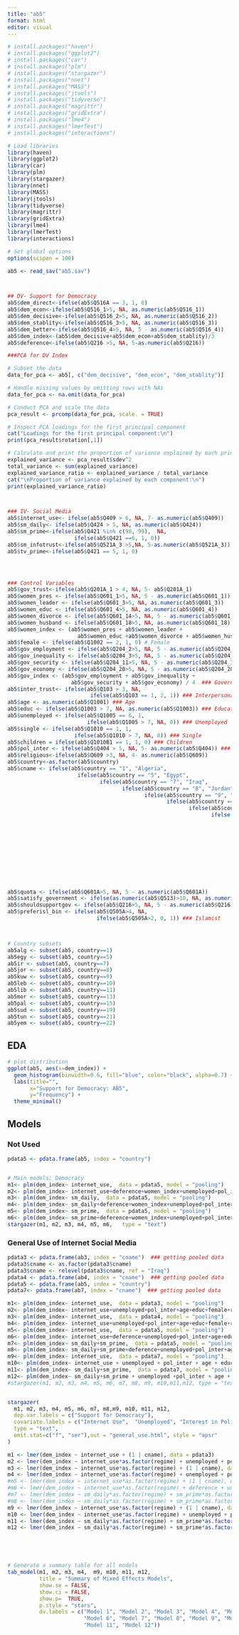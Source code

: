 ```yaml
---
title: "ab5"
format: html
editor: visual
---
```


```r
# install.packages("haven")
# install.packages("ggplot2")
# install.packages("car")
# install.packages("plm")
# install.packages("stargazer")
# install.packages("nnet")
# install.packages("MASS")
# install.packages("jtools")
# install.packages("tidyverse")
# install.packages("magrittr")
# install.packages("gridExtra")
# install.packages("lme4")
# install.packages("lmerTest")
# install.packages("interactions")

# Load libraries
library(haven)
library(ggplot2)
library(car)
library(plm)
library(stargazer)
library(nnet)
library(MASS)
library(jtools)
library(tidyverse)
library(magrittr)
library(gridExtra)
library(lme4)
library(lmerTest)
library(interactions)

# Set global options
options(scipen = 100)
```



```r
ab5 <- read_sav("ab5.sav")



## DV- Support for Democracy 
ab5$dem_direct<-ifelse(ab5$Q516A == 3, 1, 0) 
ab5$dem_econ<-ifelse(ab5$Q516_1>5, NA, as.numeric(ab5$Q516_1))    
ab5$dem_decisive<-ifelse(ab5$Q516_2>5, NA, as.numeric(ab5$Q516_2)) 
ab5$dem_stablity<-ifelse(ab5$Q516_3>5, NA, as.numeric(ab5$Q516_3)) 
ab5$dem_better<-ifelse(ab5$Q516_4>5, NA, 5 - as.numeric(ab5$Q516_4)) 
ab5$dem_index<-(ab5$dem_decisive+ab5$dem_econ+ab5$dem_stablity)/3           ### Democracy Index 
ab5$deference<-ifelse(ab5$Q216 >5, NA, 5-as.numeric(ab5$Q216))                             ### agree with gov decisions 

###PCA for DV Index 

# Subset the data
data_for_pca <- ab5[, c("dem_decisive", "dem_econ", "dem_stablity")]

# Handle missing values by omitting rows with NAs
data_for_pca <- na.omit(data_for_pca)

# Conduct PCA and scale the data
pca_result <- prcomp(data_for_pca, scale. = TRUE)

# Inspect PCA loadings for the first principal component
cat("Loadings for the first principal component:\n")
print(pca_result$rotation[,1])

# Calculate and print the proportion of variance explained by each principal component
explained_variance <- pca_result$sdev^2
total_variance <- sum(explained_variance)
explained_variance_ratio <- explained_variance / total_variance
cat("\nProportion of variance explained by each component:\n")
print(explained_variance_ratio)



### IV- Social Media
ab5$internet_use<- ifelse(ab5$Q409 > 6, NA, 7- as.numeric(ab5$Q409))                      ### Internet Use
ab5$sm_daily<- ifelse(ab5$Q424 > 5, NA, as.numeric(ab5$Q424))                             ### Daily social media use(who use internet)
ab5$sm_prime<-ifelse(ab5$Q421 %in% c(98, 99),  NA, 
                     ifelse(ab5$Q421 ==6, 1, 0))
ab5$sm_infotrust<-ifelse(ab5$Q521A_3 >5,NA, 5-as.numeric(ab5$Q521A_3))
ab5$tv_prime<-ifelse(ab5$Q421 == 5, 1, 0)




### Control Variables
ab5$gov_trust<-ifelse(ab5$Q201A_1 > 4, NA, 5- ab5$Q201A_1)
ab5$women_pres <- ifelse(ab5$Q601_1>5, NA, 5 - as.numeric(ab5$Q601_1))
ab5$women_leader <- ifelse(ab5$Q601_3>5, NA, as.numeric(ab5$Q601_3))
ab5$women_educ <- ifelse(ab5$Q601_4>5, NA, as.numeric(ab5$Q601_4))
ab5$women_divorce <- ifelse(ab5$Q601_14>5, NA, 5 - as.numeric(ab5$Q601_14))
ab5$women_husband <- ifelse(ab5$Q601_18>5, NA, as.numeric(ab5$Q601_18))
ab5$women_index <- (ab5$women_pres + ab5$women_leader + 
                      ab5$women_educ +ab5$women_divorce + ab5$women_husband) / 5 ### Gender Egalitarianism
ab5$female <- ifelse(ab5$Q1002 == 2, 1, 0) # Female 
ab5$gov_employment <- ifelse(ab5$Q204_2>5, NA, 5 - as.numeric(ab5$Q204_2))
ab5$gov_inequality <- ifelse(ab5$Q204_3>5, NA, 5 - as.numeric(ab5$Q204_3))
ab5$gov_security <- ifelse(ab5$Q204_11>5, NA, 5 - as.numeric(ab5$Q204_11))
ab5$gov_economy <- ifelse(ab5$Q204_20>5, NA, 5 - as.numeric(ab5$Q204_20))
ab5$gov_index <- (ab5$gov_employment + ab5$gov_inequality + 
                    ab5$gov_security + ab5$gov_economy) / 4  ### Government Performance
ab5$inter_trust<- ifelse(ab5$Q103 > 3, NA, 
                          ifelse(ab5$Q103 == 1, 2, 1)) ### Interpersonal Trust 
ab5$age <- as.numeric(ab5$Q1001) ### Age
ab5$educ <- ifelse(ab5$Q1003 > 7, NA, as.numeric(ab5$Q1003)) ### Education
ab5$unemployed <- ifelse(ab5$Q1005 == 6, 1, 
                         ifelse(ab5$Q1005 > 7, NA, 0)) ### Unemployed
ab5$single <- ifelse(ab5$Q1010 == 1, 1, 
                     ifelse(ab5$Q1010 > 7, NA, 0)) ### Single
ab5$children = ifelse(ab5$Q1010B1 == 1, 1, 0) ### Children
ab5$pol_inter <- ifelse(ab5$Q404 > 5, NA, 5- as.numeric(ab5$Q404)) ### Political Interest
ab5$religious<-ifelse(ab5$Q609 >3, NA, 4- as.numeric(ab5$Q609))
ab5$country<-as.factor(ab5$country)
ab5$cname <- ifelse(ab5$country == "1", "Algeria",
                      ifelse(ab5$country == "5", "Egypt",
                             ifelse(ab5$country == "7", "Iraq",
                                    ifelse(ab5$country == "8", "Jordan",
                                           ifelse(ab5$country == "9", "Kuwait",
                                                  ifelse(ab5$country == "10", "Lebanon",
                                                         ifelse(ab5$country == "11", "Libya",
                                                                ifelse(ab5$country == "13", "Morocco",
                                                                       ifelse(ab5$country == "15", "Palestine",
                                                                              ifelse(ab5$country == "19", "Sudan",
                                                                                     ifelse(ab5$country == "21", "Tunisia",
                                                                                            ifelse(ab5$country == "22", "Yemen",NA))))))))))))







ab5$quota <- ifelse(ab5$Q601A>5, NA, 5 - as.numeric(ab5$Q601A))
ab5$satisfy_government <- ifelse(as.numeric(ab5$Q513)>10, NA, as.numeric(ab5$Q513))
ab5$shouldsupportgov <- ifelse(ab5$Q216>5, NA, 5 - as.numeric(ab5$Q216))
ab5$preferisl_bin <- ifelse(ab5$Q505A>4, NA,
                            ifelse(ab5$Q505A>2, 0, 1)) ### Islamist



# Country subsets
ab5alg <- subset(ab5, country==1)
ab5egy <- subset(ab5, country==5)
ab5ir <- subset(ab5, country==7)
ab5jor <- subset(ab5, country==8)
ab5kuw <- subset(ab5, country==9)
ab5leb <- subset(ab5, country==10)
ab5lib <- subset(ab5, country==11)
ab5mor <- subset(ab5, country==13)
ab5pal <- subset(ab5, country==15)
ab5sud <- subset(ab5, country==19)
ab5tun <- subset(ab5, country==21)
ab5yem <- subset(ab5, country==22)
```

## EDA

```r
# plot distribution 
ggplot(ab5, aes(x=dem_index)) + 
  geom_histogram(binwidth=0.6, fill="blue", color="black", alpha=0.7) +
  labs(title="", 
       x="Support for Democracy: AB5", 
       y="Frequency") +
  theme_minimal()
```

## Models

### Not Used

```r
pdata5 <- pdata.frame(ab5, index = "country")


# Main models: Democracy 
m1<- plm(dem_index~ internet_use,  data = pdata5, model = "pooling")
m2<- plm(dem_index~ internet_use+deference+women_index+unemployed+pol_inter+age+educ+female+religious+gov_trust+cname,  data = pdata5, model = "pooling")
m3<- plm(dem_index~ sm_daily,  data = pdata5, model = "pooling")
m4<- plm(dem_index~ sm_daily+deference+women_index+unemployed+pol_inter+age+educ+female+religious+gov_trust+cname,  data = pdata5, model = "pooling")
m5<- plm(dem_index~ sm_prime,  data = pdata5, model = "pooling")
m6<- plm(dem_index~ sm_prime+deference+women_index+unemployed+pol_inter+age+educ+female+religious+gov_trust+cname,  data = pdata5, model = "pooling")
stargazer(m1, m2, m3, m4, m5, m6,   type = "text")
```

### General Use of Internet Social Media

```r
pdata3 <- pdata.frame(ab3, index = "cname")  ### getting pooled data 
pdata3$cname <- as.factor(pdata3$cname)
pdata3$cname <- relevel(pdata3$cname, ref = "Iraq")
pdata4 <- pdata.frame(ab4, index = "cname")  ### getting pooled data 
pdata5 <- pdata.frame(ab5, index = "country")
pdata7<- pdata.frame(ab7, index = "cname")  ### getting pooled data

m1<- plm(dem_index~ internet_use,  data = pdata3, model = "pooling")
m2<- plm(dem_index~ internet_use+unemployed+pol_inter+age+educ+female+religious+gov_trust+single+urban+cname+gov_satis+deference,  data = pdata3, model = "pooling")
m3<- plm(dem_index~ internet_use,  data = pdata4, model = "pooling")
m4<- plm(dem_index~ internet_use+unemployed+pol_inter+age+educ+female+religious+gov_trust+single+urban+cname,  data = pdata4, model = "pooling")
m5<- plm(dem_index~ internet_use,  data = pdata5, model = "pooling")
m6<- plm(dem_index~ internet_use+deference+unemployed+pol_inter+age+educ+female+religious+gov_trust+cname,  data = pdata5, model = "pooling")
m7<- plm(dem_index~ sm_daily+sm_prime,  data = pdata5, model = "pooling")
m8<- plm(dem_index~ sm_daily+sm_prime+deference+unemployed+pol_inter+age+educ+female+religious+gov_trust+cname,  data = pdata5, model = "pooling")
m9<- plm(dem_index~ internet_use,  data = pdata7, model = "pooling")
m10<- plm(dem_index~ internet_use + unemployed + pol_inter + age + educ + female + religious + urban + single + cname,  data = pdata7, model = "pooling")
m11<- plm(dem_index~ sm_daily+sm_prime,  data = pdata7, model = "pooling")
m12<- plm(dem_index~ sm_daily+sm_prime + unemployed +pol_inter + age + educ + female + religious + urban + single + cname,  data = pdata7, model = "pooling")
#stargazer(m1, m2, m3, m4, m5, m6, m7, m8, m9, m10,m11,m12, type = "text", omit.stat = c("f", "ser"))


stargazer(
  m1, m2, m3, m4, m5, m6, m7, m8,m9, m10, m11, m12,
  dep.var.labels = c("Support for Democracy"),
  covariate.labels = c("Internet Use",  "Unemployed", "Interest in Politics", "Age", "Education", "Female (ref:Male)", "Religiosity", "Trust in Gov","Single", "Urban", "Algeria", "Egypt", "Iraq", "Jordan", "Lebanon", "Libya", "Mauritania", "Morocco", "Sudan",   "Satis with Gov","Tunisia","Yemen","Deference to Gov","Palestine","Daily SM Use", "SM for News"),
  type = "text",
  omit.stat=c("f", "ser"),out = "general_use.html", style = "apsr"
)
```

```r
m1 <- lmer(dem_index ~ internet_use + (1 | cname), data = pdata3)
m2 <- lmer(dem_index ~ internet_use*as.factor(regime) + unemployed + pol_inter + age + educ + female + religious + gov_trust + single + urban + gov_satis + deference + (1 | cname), data = pdata3)
m3 <- lmer(dem_index ~ internet_use*as.factor(regime) + (1 | cname), data = pdata4)
m4 <- lmer(dem_index ~ internet_use*as.factor(regime) + unemployed + pol_inter + age + educ + female + religious + gov_trust + single + urban + (1 | cname), data = pdata4)
#m5 <- lmer(dem_index ~ internet_use*as.factor(regime) + (1 | cname), data = pdata5)
#m6 <- lmer(dem_index ~ internet_use*as.factor(regime) + deference + unemployed + pol_inter + age + educ + female + religious + gov_trust + (1 | cname), data = pdata5)
#m7 <- lmer(dem_index ~ sm_daily*as.factor(regime) + sm_prime*as.factor(regime) + (1 | cname), data = pdata5)
#m8 <- lmer(dem_index ~ sm_daily*as.factor(regime) + sm_prime*as.factor(regime) + deference + unemployed + pol_inter + age + educ + female + religious + gov_trust + (1 | cname), data = pdata5)
m9 <- lmer(dem_index ~ internet_use*as.factor(regime) + (1 | cname), data = pdata7)
m10 <- lmer(dem_index ~ internet_use*as.factor(regime) + unemployed + pol_inter + age + educ + female + religious + urban + single + (1 | cname), data = pdata7)
m11 <- lmer(dem_index ~ sm_daily*as.factor(regime) + sm_prime*as.factor(regime) + (1 | cname), data = pdata7)
m12 <- lmer(dem_index ~ sm_daily*as.factor(regime) + sm_prime*as.factor(regime) + unemployed + pol_inter + age + educ + female + religious + urban + single + (1 | cname), data = pdata7)





# Generate a summary table for all models
tab_model(m1, m2, m3, m4,  m9, m10, m11, m12,
          title = "Summary of Mixed Effects Models",
          show.se = FALSE,      
          show.ci = FALSE,     
          show.p=  TRUE,
          p.style = "stars",
          dv.labels = c("Model 1", "Model 2", "Model 3", "Model 4", "Model 5", 
                        "Model 6", "Model 7", "Model 8", "Model 9", "Model 10", 
                        "Model 11", "Model 12"))

```
